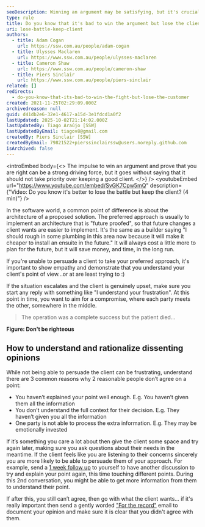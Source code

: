 ```yaml
---
seoDescription: Winning an argument may be satisfying, but it's crucial to prioritize keeping a good client even when you don't see eye-to-eye.
type: rule
title: Do you know that it's bad to win the argument but lose the client?
uri: lose-battle-keep-client
authors:
  - title: Adam Cogan
    url: https://ssw.com.au/people/adam-cogan
  - title: Ulysses Maclaren
    url: https://www.ssw.com.au/people/ulysses-maclaren
  - title: Cameron Shaw
    url: https://www.ssw.com.au/people/cameron-shaw
  - title: Piers Sinclair
    url: https://www.ssw.com.au/people/piers-sinclair
related: []
redirects:
  - do-you-know-that-its-bad-to-win-the-fight-but-lose-the-customer
created: 2021-11-25T02:29:09.000Z
archivedreason: null
guid: d41db2e6-32e1-4617-a15d-3e1fdcd1a0f2
lastUpdated: 2025-10-02T21:14:02.000Z
lastUpdatedBy: Tiago Araújo [SSW]
lastUpdatedByEmail: tiagov8@gmail.com
createdBy: Piers Sinclair [SSW]
createdByEmail: 79821522+pierssinclairssw@users.noreply.github.com
isArchived: false
---
```


<introEmbed
  body={<>
The impulse to win an argument and prove that you are right can be a strong driving force, but it goes without saying that it should not take priority over keeping a good client.
  </>}
/>
<youtubeEmbed url="https://www.youtube.com/embed/SvGK7Cpw5mQ" description={"Video: Do you know it's better to lose the battle but keep the client? (4 min)"} />

In the software world, a common point of difference is about the architecture of a proposed solution. The preferred approach is usually to implement an architecture that is "future proofed", so that future changes a client wants are easier to implement. It's the same as a builder saying "I should rough in some plumbing in this area now because it will make it cheaper to install an ensuite in the future." It will always cost a little more to plan for the future, but it will save money, and time, in the long run.

If you're unable to persuade a client to take your preferred approach, it's important to show empathy and demonstrate that you understand your client's point of view...or at are least trying to :)

If the situation escalates and the client is genuinely upset, make sure you start any reply with something like "I understand your frustration". At this point in time, you want to aim for a compromise, where each party meets the other, somewhere in the middle.

> The operation was a complete success but the patient died...

**Figure: Don't be righteous**

## How to understand and rationalize dissenting opinions

While not being able to persuade the client can be frustrating, understand there are 3 common reasons why 2 reasonable people don’t agree on a point:

* You haven’t explained your point well enough. E.g. You haven’t given them all the information
* You don’t understand the full context for their decision. E.g. They haven’t given you all the information
* One party is not able to process the extra information. E.g. They may be emotionally invested

If it’s something you care a lot about then give the client some space and try again later, making sure you ask questions about their needs in the meantime. If the client feels like you are listening to their concerns sincerely you are more likely to be able to persuade them of your approach. For example, send a [1 week follow up](/do-you-follow-up-emails-effectively) to yourself to have another discussion to try and explain your point again, this time touching different points. During this 2nd conversation, you might be able to get more information from them to understand their point.

If after this, you still can’t agree, then go with what the client wants... if it's really important then send a gently worded ["For the record"](/send-a-for-the-record-email-when-you-disagree) email to document your opinion and make sure it is clear that you didn't agree with them.
